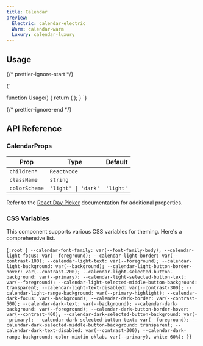 ```yaml
---
title: Calendar
preview:
  Electric: calendar-electric
  Warm: calendar-warm
  Luxury: calendar-luxury
---
```


## Usage

{/* prettier-ignore-start */}

<CodeBlock lang="ts">{`

function Usage() {
    return (
      <Calendar mode="single" />
    );
}
`}
</CodeBlock>

{/* prettier-ignore-end */}

## API Reference

### CalendarProps

| Prop          | Type                | Default   |
| ------------- | ------------------- | --------- |
| `children*`   | `ReactNode`         |           |
| `className`   | `string`            |           |
| `colorScheme` | `'light' \| 'dark'` | `'light'` |

Refer to the [React Day Picker](https://daypicker.dev/) documentation for additional properties.

### CSS Variables

This component supports various CSS variables for theming. Here's a comprehensive list.

<CodeBlock lang="css">{`
:root {
    --calendar-font-family: var(--font-family-body);
    --calendar-light-focus: var(--foreground);
    --calendar-light-border: var(--contrast-100);
    --calendar-light-text: var(--foreground);
    --calendar-light-background: var(--background);
    --calendar-light-button-border-hover: var(--contrast-200);
    --calendar-light-selected-button-background: var(--primary);
    --calendar-light-selected-button-text: var(--foreground);
    --calendar-light-selected-middle-button-background: transparent;
    --calendar-light-text-disabled: var(--contrast-300);
    --calendar-light-range-background: var(--primary-highlight);
    --calendar-dark-focus: var(--background);
    --calendar-dark-border: var(--contrast-500);
    --calendar-dark-text: var(--background);
    --calendar-dark-background: var(--foreground);
    --calendar-dark-button-border-hover: var(--contrast-400);
    --calendar-dark-selected-button-background: var(--primary);
    --calendar-dark-selected-button-text: var(--foreground);
    --calendar-dark-selected-middle-button-background: transparent;
    --calendar-dark-text-disabled: var(--contrast-300);
    --calendar-dark-range-background: color-mix(in oklab, var(--primary), white 60%);
}
`}</CodeBlock>
